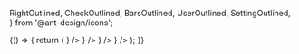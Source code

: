  RightOutlined,
  CheckOutlined,
  BarsOutlined,
  UserOutlined,
  SettingOutlined,
} from '@ant-design/icons';

<Meta title="Components/Menus/SideMenu" component={[SideMenu]} argTypes={{}} />

<Canvas columns={2} withSource="close">
  <Story name="SideMenu">
    {() => {
      return (
        <SideMenu>
          <SideMenu.Item title="Menu 1" />
          <SideMenu.Item title="Menu 2" />
          <SideMenu.Sub title="Menu 2.1" value="menu-2-1" defaultExpanded>
            <SideMenu.SubContent>
              <SideMenu.Item title="Menu 2.1.1" icon={<CheckOutlined />} />
              <SideMenu.Item title="Menu 2.1.2" icon={<CheckOutlined />} />
              <SideMenu.Sub title="Menu 2.1.3.1" value="menu-2-1-3-1">
                <SideMenu.SubContent>
                  <SideMenu.Item
                    title="Menu 2.1.3.1"
                    icon={<CheckOutlined />}
                  />
                  <SideMenu.Item
                    title="Menu 2.1.3.1"
                    icon={<CheckOutlined />}
                  />
                </SideMenu.SubContent>
              </SideMenu.Sub>
            </SideMenu.SubContent>
          </SideMenu.Sub>
          <SideMenu.Item title="Menu 2" />
        </SideMenu>
      );
    }}
  </Story>
</Canvas>
